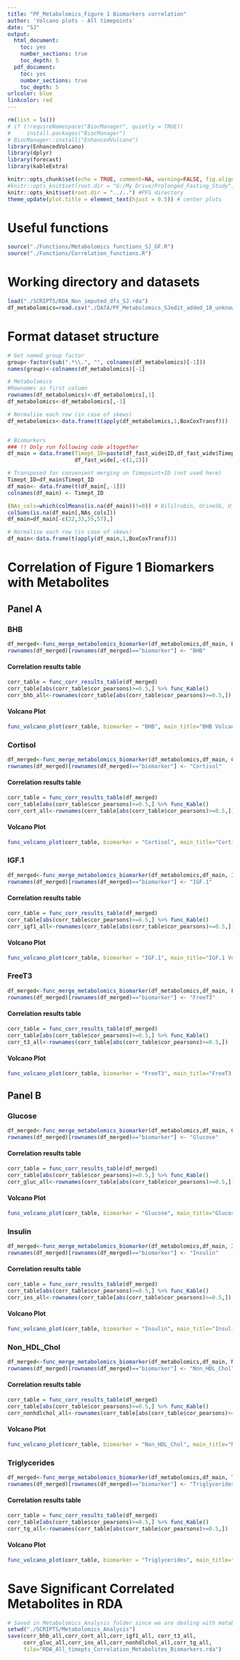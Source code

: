 ```yaml
---
title: "PF_Metabolomics_Figure 1 Biomarkers correlation"
author: 'Volcano plots - All timepoints'
date: "SJ"
output:
  html_document:
    toc: yes
    number_sections: true
    toc_depth: 5
  pdf_document:
    toc: yes
    number_sections: true
    toc_depth: 5
urlcolor: blue
linkcolor: red
---
```


```r
rm(list = ls())
# if (!requireNamespace("BiocManager", quietly = TRUE))
#     install.packages("BiocManager")
# BiocManager::install("EnhancedVolcano")
library(EnhancedVolcano)
library(dplyr)
library(forecast)
library(kableExtra)
```

```r
knitr::opts_chunk$set(echo = TRUE, comment=NA, warning=FALSE, fig.align = 'center', fig.width = 6, fig.asp = 0.8, out.width = "80%")
#knitr::opts_knit$set(root.dir = "G:/My Drive/Prolonged_Fasting_Study")
knitr::opts_knit$set(root.dir = "../..") #PFS directory
theme_update(plot.title = element_text(hjust = 0.5)) # center plots
```


# Useful functions
```r
source("./Functions/Metabolomics functions_SJ_GF.R")
source("./Functions/Correlation_functions.R")
```

# Working directory and datasets
```r
load("./SCRIPTS/RDA_Non_imputed_dfs_SJ.rda")
df_metabolomics=read.csv("./DATA/PF_Metabolomics_SJedit_added_10_unknowns.csv",header=T)
```

# Format dataset structure

```r
# Get named group factor
group<-factor(sub(".*\\.", "", colnames(df_metabolomics)[-1]))
names(group)<-colnames(df_metabolomics)[-1]

# Metabolomics
#Rownames as first column
rownames(df_metabolomics)<-df_metabolomics[,1]
df_metabolomics<-df_metabolomics[,-1]

# Normalise each row (in case of skews)
df_metabolomics<-data.frame(t(apply(df_metabolomics,1,BoxCoxTransf)))


# Biomarkers
### !! Only run following code altogether
df_main = data.frame(Timept_ID=paste(df_fast_wide$ID,df_fast_wide$Timepoint,sep = "."),
                     df_fast_wide[,-c(1,2)])

# Transposed for convenient merging on Timepoint+ID (not used here)
Timept_ID=df_main$Timept_ID
df_main<- data.frame(t(df_main[,-1]))
colnames(df_main) <- Timept_ID

(NAs_cols=which(colMeans(is.na(df_main))!=0)) # Bililrubin, UrineSG, U_ketones, U_pH removed
colSums(is.na(df_main[,NAs_cols]))
df_main=df_main[-c(22,33,55,57),]

# Normalise each row (in case of skews)
df_main<-data.frame(t(apply(df_main,1,BoxCoxTransf)))
```

# Correlation of Figure 1 Biomarkers with Metabolites

## Panel A

### BHB

```r
df_merged<-func_merge_metabolomics_biomarker(df_metabolomics,df_main, Beta.hydroxy.butyrate)
rownames(df_merged)[rownames(df_merged)=="biomarker"] <- "BHB"
```

#### Correlation results table

```r
corr_table = func_corr_results_table(df_merged)
corr_table[abs(corr_table$cor_pearsons)>=0.5,] %>% func_Kable()
corr_bhb_all<-rownames(corr_table[abs(corr_table$cor_pearsons)>=0.5,])
```

#### Volcano Plot

```r
func_volcano_plot(corr_table, biomarker = "BHB", main_title="BHB Volcano Plot \n All timepoints")
```

### Cortisol

```r
df_merged<-func_merge_metabolomics_biomarker(df_metabolomics,df_main, Cortisol)
rownames(df_merged)[rownames(df_merged)=="biomarker"] <- "Cortisol"
```

#### Correlation results table

```r
corr_table = func_corr_results_table(df_merged)
corr_table[abs(corr_table$cor_pearsons)>=0.5,] %>% func_Kable()
corr_cort_all<-rownames(corr_table[abs(corr_table$cor_pearsons)>=0.5,])
```

#### Volcano Plot

```r
func_volcano_plot(corr_table, biomarker = "Cortisol", main_title="Cortisol Volcano Plot \n All timepoints")
```

### IGF.1

```r
df_merged<-func_merge_metabolomics_biomarker(df_metabolomics,df_main, IGF.1)
rownames(df_merged)[rownames(df_merged)=="biomarker"] <- "IGF.1"
```

#### Correlation results table

```r
corr_table = func_corr_results_table(df_merged)
corr_table[abs(corr_table$cor_pearsons)>=0.5,] %>% func_Kable()
corr_igf1_all<-rownames(corr_table[abs(corr_table$cor_pearsons)>=0.5,])
```

#### Volcano Plot

```r
func_volcano_plot(corr_table, biomarker = "IGF.1", main_title="IGF.1 Volcano Plot \n All timepoints")
```

### FreeT3

```r
df_merged<-func_merge_metabolomics_biomarker(df_metabolomics,df_main, FreeT3)
rownames(df_merged)[rownames(df_merged)=="biomarker"] <- "FreeT3"
```

#### Correlation results table

```r
corr_table = func_corr_results_table(df_merged)
corr_table[abs(corr_table$cor_pearsons)>=0.5,] %>% func_Kable()
corr_t3_all<-rownames(corr_table[abs(corr_table$cor_pearsons)>=0.5,])
```

#### Volcano Plot

```r
func_volcano_plot(corr_table, biomarker = "FreeT3", main_title="FreeT3 Volcano Plot \n All timepoints")
```

## Panel B

### Glucose

```r
df_merged<-func_merge_metabolomics_biomarker(df_metabolomics,df_main, Glucose)
rownames(df_merged)[rownames(df_merged)=="biomarker"] <- "Glucose"
```

#### Correlation results table

```r
corr_table = func_corr_results_table(df_merged)
corr_table[abs(corr_table$cor_pearsons)>=0.5,] %>% func_Kable()
corr_gluc_all<-rownames(corr_table[abs(corr_table$cor_pearsons)>=0.5,])
```

#### Volcano Plot

```r
func_volcano_plot(corr_table, biomarker = "Glucose", main_title="Glucose Volcano Plot \n All timepoints")
```

### Insulin

```r
df_merged<-func_merge_metabolomics_biomarker(df_metabolomics,df_main, Insulin)
rownames(df_merged)[rownames(df_merged)=="biomarker"] <- "Insulin"
```

#### Correlation results table

```r
corr_table = func_corr_results_table(df_merged)
corr_table[abs(corr_table$cor_pearsons)>=0.5,] %>% func_Kable()
corr_ins_all<-rownames(corr_table[abs(corr_table$cor_pearsons)>=0.5,])
```

#### Volcano Plot

```r
func_volcano_plot(corr_table, biomarker = "Insulin", main_title="Insulin Volcano Plot \n All timepoints")
```

### Non_HDL_Chol

```r
df_merged<-func_merge_metabolomics_biomarker(df_metabolomics,df_main, Non_HDL_Chol)
rownames(df_merged)[rownames(df_merged)=="biomarker"] <- "Non_HDL_Chol"
```

#### Correlation results table

```r
corr_table = func_corr_results_table(df_merged)
corr_table[abs(corr_table$cor_pearsons)>=0.5,] %>% func_Kable()
corr_nonhdlchol_all<-rownames(corr_table[abs(corr_table$cor_pearsons)>=0.5,])
```

#### Volcano Plot

```r
func_volcano_plot(corr_table, biomarker = "Non_HDL_Chol", main_title="Non_HDL_Chol Volcano Plot \n All timepoints")
```

### Triglycerides

```r
df_merged<-func_merge_metabolomics_biomarker(df_metabolomics,df_main, Triglycerides)
rownames(df_merged)[rownames(df_merged)=="biomarker"] <- "Triglycerides"
```

#### Correlation results table

```r
corr_table = func_corr_results_table(df_merged)
corr_table[abs(corr_table$cor_pearsons)>=0.5,] %>% func_Kable()
corr_tg_all<-rownames(corr_table[abs(corr_table$cor_pearsons)>=0.5,])
```

#### Volcano Plot

```r
func_volcano_plot(corr_table, biomarker = "Triglycerides", main_title="Triglycerides Volcano Plot \n All timepoints")
```

# Save Significant Correlated Metabolites in RDA

```r
# Saved in Metabolomics_Analysis folder since we are dealing with metabolomics
setwd("./SCRIPTS/Metabolomics_Analysis")
save(corr_bhb_all,corr_cort_all,corr_igf1_all, corr_t3_all,
     corr_gluc_all,corr_ins_all,corr_nonhdlchol_all,corr_tg_all,
     file="RDA_All_timepts_Correlation_Metabolites_Biomarkers.rda")
```